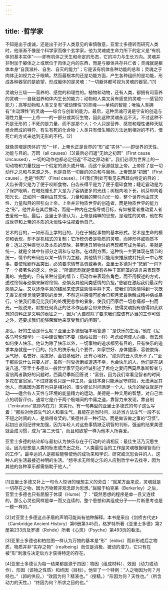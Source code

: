 ```yaml
---
---
---
```

title: ·哲学家
---




不知是出于虔诚，还是出于对于人类意见的审慎敬意，亚里士多德转而研究人类时，他渐渐不像是个科学家而像个玄学家。他为灵魂或生命力所下的定义是“有机体的基本实体”——即有机体之天生和命定的形态，它的冲力与生长方向。灵魂并非附加于躯体之上或居位于肉体之内的东西，而是与躯体共存共亡者；灵魂就是躯体本身“自我滋补、自生、自灭的能力”；它是该有机体各种功能的总和；灵魂之于肉体正如视力之于眼睛。然而最根本的还是功能方面，产生各种组织的是功能，形成各种器官的是欲望，形成躯体的是灵魂：“一切躯体都可视为灵魂的器官。”[1]

灵魂分三级——营养的、感觉的和理性的。植物和动物，还有人类，都拥有司营养的灵魂——自我滋养和体内生长的能力；动物和人类又另有感觉的灵魂——感官的能力；高等动物和人类又复有“被动理性”的灵魂——单纯的智能；唯独人类拥有“主动理性”的灵魂——综合与创新的能力。最后，这种灵魂可说是宇宙的创造与理性力量——上帝——的一部分或其衍生物，因此这种灵魂永远不灭。不过这种不朽是无形的；不死的是力量，而不是那个人；个人只是营养、感觉和理性诸种天赋组合而成的特异、有生有死的化合物；人类只有借生殖的方法达到相对的不朽，借死亡的方式来达到无形的不朽。[2]

就像灵魂是肉体的“形”一样，上帝也正是世界的“形”或“实体”——即世界的天性、功能与目的。万因（all causes）[3]最后必归返“无始之初因”（First cause Uncaused），一切的动作也都必定归返“不动之原动者”。我们必须为世界上的一切动物和力量找出一个假定的源头或开端，而这个泉源就是上帝。上帝除了是一切动作之总和与来源之外，也是自然一切目的的总和与目标。上帝既是“初因”（First cause），也是“终因”（Final cause）。[4]我们到处可看见东西趋向特定的目的：犬齿长得尖是为了便于咬断食物，臼齿长得平是为了便于磨碎食物；睫毛霎动是为了保护眼睛，在暗处瞳孔扩大是为了容纳更多的光线；树根向地下长，树芽却向着阳光长。正如同一棵树由其天性、力量和目的带引向光一般，整个世界也由其天性、力量和目的带引向上帝。上帝并非物质世界的创造者，而是物质世界的能力之“形”。他并非在其后推动，而是一种内在之指导或目标，有如被爱者推动爱人者去爱他一般。最后，亚里士多德认为，上帝是纯粹的思想，是理性的灵魂，他在构成世界和上帝的本质的永恒性中注视着他自己。

艺术的目的，一如形而上学的目的，乃在于捕捉事物的基本形式。艺术是生命的模仿和表现，却不是机械式的复制；它所模仿者是物质的灵魂，而非形体或物质本身；透过这种直觉以及本质的反映，甚至连丑陋物体的再现都可成为美的。美就是统一，就是全体中各部分之调和与匀称。在戏剧方面，这种统一主要体现在情节的统一，情节的布局应以某一情节为主题，其他情节只能用来推展或衬托此一中心故事。要使戏剧作品突出，必须要求情节高贵或英勇。亚里士多德对于“悲剧”一词下了一个极著名的定义，他说：“所谓悲剧就是借着有各种丰富辞藻的语言来表现英勇的、完整的，且有某种分量的情节：用动作来表现各角色，而不用叙述的方式，透过怜悯与恐惧来解除怜悯、恐惧及其他同类感情的负担。”悲剧在激起我们最深的感情之后，又以逐渐平息的结局来使这些感情平静下来，使我们的感情得到一次既无害又能使灵魂更深刻的发泄，不然这些感情可能会日积月累最后酿成精神病或暴行。它使我们看见比我们的处境更悲惨的景象，使我们回家后一切悲痛都一扫而光。一般说来，默想任何真正的艺术作品都会带来快乐，使得灵魂拥有值得如此默想的资料正是文明的表征之一，因为“大自然除了要求我们应该有适当的工作可做之外，还要求我们能够荣耀地来享受我们的闲暇”。

那么，好的生活是什么呢？亚里士多德很坦率地答道：“是快乐的生活。”他在《尼各马可伦理学》一书中建议我们不要（像柏拉图一样）考虑如何使人向善，而去想如何使人快乐。他认为除了快乐以外，一切事物的追求都另有目的，只有快乐的追求本身就是一个目的。持久的快乐有几个要件，如家世好、身体健康、容貌俊俏、运气好、名誉好、朋友好、金钱基础好，还有心地好。“绝对的丑人快乐不了。”“至于那些说什么只要人好，虽然一时受折磨或遭遇不幸，也会快乐的人，他们是在胡说八道。”亚里士多德以一般哲学家罕见的坦诚引述了希伦之妻问西莫尼季斯智者与富翁两者孰好的问题时，西莫尼季斯回答说：“富翁，因为我们常看见智者的时间多花在富翁家。”不过财富也只是一种工具，金钱本身只能满足守财奴，无法满足其他人，而且因为富有也只是相对的，很少能长时间满足一个人。快乐的秘诀就是行动——适合各人天性与环境的能量精力的运动。美德是一种实用的智慧，对自己优点的明智评价。通常它是介于两个极端间的中庸之道，靠智力来发现，靠自制（“enkrateia”意即内在力）来实行。有一句典型的亚里士多德式的句子这么写着：“那些对他该生气的人和事生气，且能在适当时间，以适当方法生气一段不长不短之时间的人，是值得夸奖的。”美德并非一种行动，而是做该做之事的“习惯”。起初应该用纪律来加强，因为年轻人对这些事情缺乏明智的判断，强迫的结果美德就会成习惯，成为“第二天性”，而且和欲望一样为他本人所喜爱。

亚里士多德的结论却与最初认为快乐存在于行动的论调相反：最佳生活乃沉思生活。因为思想是人类的标志或杰出之处，“人类最恰当的工作是灵魂根据理智而行的工作”。最幸运的人是那些能够使他的成功来和学识、研究或沉思合并的人，这种人的生活最接近神明的生活。“想寻求无所倚之乐的人应到哲学中去找寻，因为其他的各种享乐都需借助于他人。”



* * *



[1]亚里士多德又补上一句令人惊讶的理想主义的旁白：“就某方面来说，灵魂就是一切存在之物，因为万物若非观念即为思想。”屈服于柏克莱（Berkerley）之后，亚里士多德也只有屈服于休谟（Hume）了：“既然思想的程序是单一且又连续的，那么心灵也同样是单一而又连续的，整个思想和其组成分子——片断思考也是一模一样的。”

[2]对亚里士多德这点矛盾的声明可能尚有他种解释。本书是采自《剑桥古代史》（Cambridge Ancient History）第6册第345页，格罗特所著《亚里士多德》第2册第233页及罗德（Rohde）所著《心灵》（Psyche）第493页的看法。

[3]亚里士多德也和柏拉图一样认为万物的基本是“形”（eidos）而非形成后之物质，物质并非“实存之物”（realbeing）而仅是消极、被动的潜力，它只有在被“形”刺激与决定后方才获得特定的存在。

[4]亚里士多德认为每一结果都是源于四因：物因（组成材料）、效因（动力或动作）、形因（该物之性质）和终因（目标）。他举了一个特例：“人之物因为何？月经也。”（卵的供应。）“效因为何？精液也。”（授精。）“形因为何？天性也。”（所含动力的天性。）“终因为何？所求之目的也。”